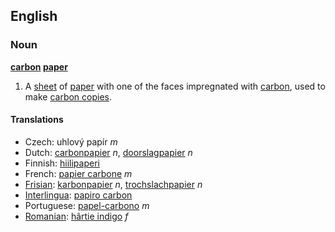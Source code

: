 ==English==

===Noun===
'''[[carbon]] [[paper]]'''

# A [[sheet]] of [[paper]] with one of the faces impregnated with [[carbon]], used to make [[carbon copy|carbon copies]].

====Translations====
*Czech: uhlový papír  ''m''
*Dutch: [[carbonpapier]] ''n'', [[doorslagpapier]] ''n''
*Finnish: [[hiilipaperi]]
*French: [[papier carbone]] ''m''
*[[Frisian]]: [[karbonpapier]] ''n'', [[trochslachpapier]] ''n''
*[[w:Interlingua|Interlingua]]: [[papiro carbon]]
*Portuguese: [[papel-carbono]] ''m''
*[[w:Romanian language|Romanian]]: [[hârtie indigo]] ''f''